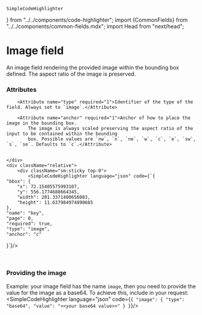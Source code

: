     SimpleCodeHighlighter
} from "../../components/code-highlighter"; import {CommonFields} from "../../components/common-fields.mdx"; import Head
    from "next/head";


<Head>
    <title>Image Field | doqs.dev</title>
</Head>

# Image field

An image field rendering the provided image within the bounding box defined. The aspect ratio of the image is preserved.

### Attributes
<Grid>
    <div>
        <CommonFields/>

        <Attribute name="type" required="1">Identifier of the type of the field. Always set to `image`.</Attribute>

        <Attribute name="anchor" required="1">Anchor of how to place the image in the bounding box.
            The image is always scaled preserving the aspect ratio of the input to be contained within the bounding
            box. Possible values are `nw`, `n`, `ne`, `w`, `c`, `e`, `sw`, `s`, `se`. Defaults to `c`.</Attribute>


    </div>
    <div className="relative">
        <div className="sm:sticky top-0">
            <SimpleCodeHighlighter language="json" code={`{
    "bbox": {
        "x": 72.15405575993107,
        "y": 556.1774688664345,
        "width": 201.3371400656083,
        "height": 11.637984974890685
    },
    "name": "key",
    "page": 0,
    "required": true,
    "type": "image",
    "anchor": "c"
}`}/>
        </div>
    </div>
</Grid>

<br/>

### Providing the image

Example: your image field has the name `image`, then you need to provide the value for the image as a base64.
To achieve this, include in your request:
<SimpleCodeHighlighter language="json" code={`{
    "image": {
        "type": "base64",
        "value": "<<your base64 value>>"
    }
}`}/>

